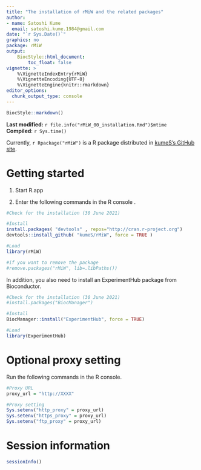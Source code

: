 ```yaml
---
title: "The installation of rMiW and the related packages"
author: 
- name: Satoshi Kume
  email: satoshi.kume.1984@gmail.com
date: "`r Sys.Date()`"
graphics: no
package: rMiW
output:
    BiocStyle::html_document:
        toc_float: false
vignette: >
    %\VignetteIndexEntry{rMiW}
    %\VignetteEncoding{UTF-8}
    %\VignetteEngine{knitr::rmarkdown}
editor_options: 
  chunk_output_type: console
---
```


```r
BiocStyle::markdown()
```

**Last modified:** `r file.info("rMiW_00_installation.Rmd")$mtime`<br />
**Compiled**: `r Sys.time()`

Currently, `r Rpackage("rMiW")` is a R package distributed in [kumeS's GitHub site](https://github.com/kumeS/rMiW).

# Getting started

1. Start R.app

2. Enter the following commands in the R console .

```r
#Check for the installation (30 June 2021)

#Install
install.packages( "devtools" , repos="http://cran.r-project.org")
devtools::install_github( "kumeS/rMiW", force = TRUE )

#Load
library(rMiW)

#if you want to remove the package
#remove.packages("rMiW", lib=.libPaths())

```

In addition, you also need to install an ExperimentHub package from Bioconductor.

```r
#Check for the installation (30 June 2021)
#install.packages("BiocManager")

#Install
BiocManager::install("ExperimentHub", force = TRUE)

#Load
library(ExperimentHub)

```

# Optional proxy setting

Run the following commands in the R console.

```r
#Proxy URL
proxy_url = "http://XXXX"

#Proxy setting
Sys.setenv("http_proxy" = proxy_url)
Sys.setenv("https_proxy" = proxy_url)
Sys.setenv("ftp_proxy" = proxy_url)

```

# Session information {.unnumbered}
```r
sessionInfo()
```

